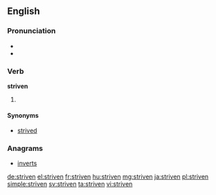==English==

===Pronunciation===
* {{IPA|/ˈstɹɪvən/}}
* {{rhymes|ɪvən}}

===Verb===
'''striven'''

# {{past participle of|strive|lang=en}}

====Synonyms====
* [[strived]]

===Anagrams===
* [[inverts#English|inverts]]

[[de:striven]]
[[el:striven]]
[[fr:striven]]
[[hu:striven]]
[[mg:striven]]
[[ja:striven]]
[[pl:striven]]
[[simple:striven]]
[[sv:striven]]
[[ta:striven]]
[[vi:striven]]